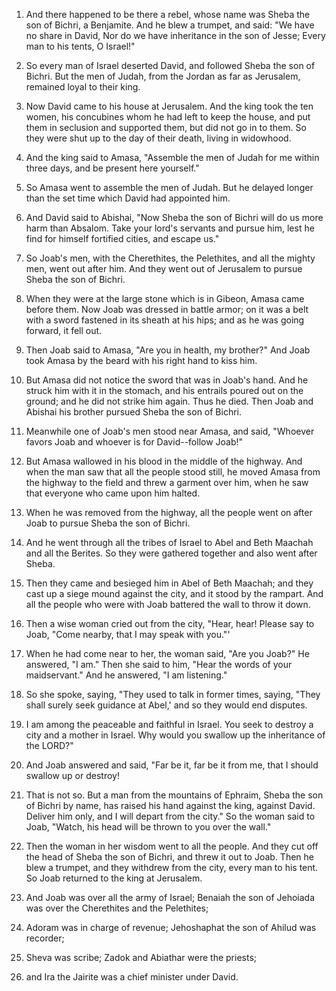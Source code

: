 
1. And there happened to be there a rebel, whose name was Sheba the son of Bichri, a Benjamite. And he blew a trumpet, and said: "We have no share in David, Nor do we have inheritance in the son of Jesse; Every man to his tents, O Israel!"

2. So every man of Israel deserted David, and followed Sheba the son of Bichri. But the men of Judah, from the Jordan as far as Jerusalem, remained loyal to their king.

3. Now David came to his house at Jerusalem. And the king took the ten women, his concubines whom he had left to keep the house, and put them in seclusion and supported them, but did not go in to them. So they were shut up to the day of their death, living in widowhood.

4. And the king said to Amasa, "Assemble the men of Judah for me within three days, and be present here yourself."

5. So Amasa went to assemble the men of Judah. But he delayed longer than the set time which David had appointed him.

6. And David said to Abishai, "Now Sheba the son of Bichri will do us more harm than Absalom. Take your lord's servants and pursue him, lest he find for himself fortified cities, and escape us."

7. So Joab's men, with the Cherethites, the Pelethites, and all the mighty men, went out after him. And they went out of Jerusalem to pursue Sheba the son of Bichri.

8. When they were at the large stone which is in Gibeon, Amasa came before them. Now Joab was dressed in battle armor; on it was a belt with a sword fastened in its sheath at his hips; and as he was going forward, it fell out.

9. Then Joab said to Amasa, "Are you in health, my brother?" And Joab took Amasa by the beard with his right hand to kiss him.

10. But Amasa did not notice the sword that was in Joab's hand. And he struck him with it in the stomach, and his entrails poured out on the ground; and he did not strike him again. Thus he died. Then Joab and Abishai his brother pursued Sheba the son of Bichri.

11. Meanwhile one of Joab's men stood near Amasa, and said, "Whoever favors Joab and whoever is for David--follow Joab!"

12. But Amasa wallowed in his blood in the middle of the highway. And when the man saw that all the people stood still, he moved Amasa from the highway to the field and threw a garment over him, when he saw that everyone who came upon him halted.

13. When he was removed from the highway, all the people went on after Joab to pursue Sheba the son of Bichri.

14. And he went through all the tribes of Israel to Abel and Beth Maachah and all the Berites. So they were gathered together and also went after Sheba.

15. Then they came and besieged him in Abel of Beth Maachah; and they cast up a siege mound against the city, and it stood by the rampart. And all the people who were with Joab battered the wall to throw it down.

16. Then a wise woman cried out from the city, "Hear, hear! Please say to Joab, "Come nearby, that I may speak with you."'

17. When he had come near to her, the woman said, "Are you Joab?" He answered, "I am." Then she said to him, "Hear the words of your maidservant." And he answered, "I am listening."

18. So she spoke, saying, "They used to talk in former times, saying, "They shall surely seek guidance at Abel,' and so they would end disputes.

19. I am among the peaceable and faithful in Israel. You seek to destroy a city and a mother in Israel. Why would you swallow up the inheritance of the LORD?"

20. And Joab answered and said, "Far be it, far be it from me, that I should swallow up or destroy!

21. That is not so. But a man from the mountains of Ephraim, Sheba the son of Bichri by name, has raised his hand against the king, against David. Deliver him only, and I will depart from the city." So the woman said to Joab, "Watch, his head will be thrown to you over the wall."

22. Then the woman in her wisdom went to all the people. And they cut off the head of Sheba the son of Bichri, and threw it out to Joab. Then he blew a trumpet, and they withdrew from the city, every man to his tent. So Joab returned to the king at Jerusalem.

23. And Joab was over all the army of Israel; Benaiah the son of Jehoiada was over the Cherethites and the Pelethites;

24. Adoram was in charge of revenue; Jehoshaphat the son of Ahilud was recorder;

25. Sheva was scribe; Zadok and Abiathar were the priests;

26. and Ira the Jairite was a chief minister under David.


